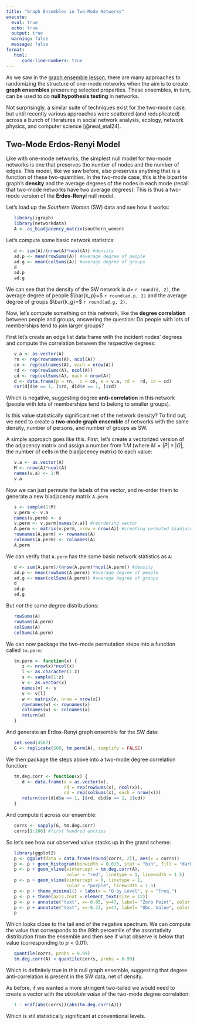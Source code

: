 ```yaml
---
title: "Graph Ensembles in Two-Mode Networks"
execute: 
  eval: true
  echo: true
  output: true
  warning: false
  message: false
format: 
   html:
      code-line-numbers: true
---
```


As we saw in the [graph ensemble lesson](swap.qmd), there are many approaches to randomizing the structure of one-mode networks when the aim is to create **graph ensembles** preserving selected properties. These ensembles, in turn, can be used to do **null hypothesis testing** in networks. 

Not surprisingly, a similar suite of techniques exist for the two-mode case, but until recently various approaches were scattered (and reduplicated) across a bunch of literatures in social network analysis, ecology, network physics, and  computer science [@neal_etal24]. 

## Two-Mode Erdos-Renyi Model

Like with one-mode networks, the simplest null model for two-mode networks is one that preserves the number of nodes and the number of edges. This model, like we saw before, also preserves anything that is a function of these two-quantities. In the two-mode case, this is the bipartite graph's **density** and the average degrees of the nodes in each mode (recall that two-mode networks have two average degrees). This is thus a two-mode version of the **Erdos-Renyi** null model. 

Let's load up the *Southern Women* (SW) data and see how it works:

```r
   library(igraph)
   library(networkdata)
   A <- as_biadjacency_matrix(southern_women)
```

Let's compute some basic network statistics:

```r
   d <- sum(A)/(nrow(A)*ncol(A)) #density
   ad.p <- mean(rowSums(A)) #average degree of people
   ad.g <- mean(colSums(A)) #average degree of groups
   d
   ad.p
   ad.g
```

We can see that the density of the SW network is $d=$ `r round(d, 2)`, the average degree of people $\bar{k_p}=$ `r round(ad.p, 2)` and the average degree of groups $\bar{k_g}=$ `r round(ad.g, 2)`.  

Now, let's compute something on this network, like the **degree correlation** between people and groups, answering  the question: Do people with lots of memberships tend to join larger groups?

First let's create an edge list data frame with the incident nodes' degrees and compute the correlation between the respective degrees:

```r
   v.a <- as.vector(A)
   rn <- rep(rownames(A), ncol(A))
   cn <- rep(colnames(A), each = nrow(A))
   rd <- rep(rowSums(A), ncol(A))
   cd <- rep(colSums(A), each = nrow(A))
   d <- data.frame(p = rn,  c = cn, e = v.a, rd =  rd, cd = cd)
   cor(d[d$e == 1, ]$rd, d[d$e == 1, ]$cd)
```

Which is negative, suggesting degree **anti-correlation** in this network (people with lots of memberships tend to belong to smaller groups). 

Is this value statistically significant net of the network density? To find out, we need to create a **two-mode graph ensemble** of networks with the same density, number of persons, and number of groups as SW. 

A simple approach goes like this. First, let's create a vectorized version of the adjacency matrix and assign a number from 1:$M$ (where $M = |P| \times |G|$, the number of cells in the biadjacency matrix) to each value:

```r
   v.a <- as.vector(A)
   M <- nrow(A)*ncol(A)
   names(v.a) <- 1:M
   v.a
```

Now we can just permute the labels of the vector, and  re-order them to generate a new biadjacency matrix `A.perm`

```r
   s <- sample(1:M)
   v.perm <- v.a
   names(v.perm) <- s
   v.perm <- v.perm[names(v.a)] #reordering vector
   A.perm <- matrix(v.perm, nrow = nrow(A)) #creating permuted biadjacency matrix
   rownames(A.perm) <- rownames(A)
   colnames(A.perm) <- colnames(A)
   A.perm
```

We can verify that `A.perm` has the same basic network statistics as `A`:

```r
   d <- sum(A.perm)/(nrow(A.perm)*ncol(A.perm)) #density
   ad.p <- mean(rowSums(A.perm)) #average degree of people
   ad.g <- mean(colSums(A.perm)) #average degree of groups
   d
   ad.p
   ad.g
```

But *not* the same degree distributions:

```r
   rowSums(A)
   rowSums(A.perm)
   colSums(A)
   colSums(A.perm)
```


We can now package the two-mode permutation steps into a function called `tm.perm`:

```r
   tm.perm <- function(x) {
      z <- nrow(x)*ncol(x)
      l <- as.character(1:z)
      s <- sample(1:z)
      v <- as.vector(x)
      names(v) <- s
      v <- v[l]
      w <- matrix(v, nrow = nrow(x))
      rownames(w) <- rownames(x)
      colnames(w) <- colnames(x)
      return(w)
   }
```

And generate an Erdos-Renyi graph ensemble for the SW data:

```r
   set.seed(4567)
   G <- replicate(500, tm.perm(A), simplify = FALSE)
```

We then package the steps above into a two-mode degree correlation function:

```r
   tm.deg.corr <- function(x) {
      d <- data.frame(e = as.vector(x), 
                      rd = rep(rowSums(x), ncol(x)), 
                      cd = rep(colSums(x), each = nrow(x)))
      return(cor(d[d$e == 1, ]$rd, d[d$e == 1, ]$cd))
   }
```

And compute it across our ensemble:

```r
   corrs <- sapply(G, tm.deg.corr)
   corrs[1:100] #first hundred entries
```

So let's see how our observed value stacks up in the grand scheme:

```r
   library(ggplot2)
   p <- ggplot(data = data.frame(round(corrs, 2)), aes(x = corrs))
   p <- p + geom_histogram(binwidth = 0.015, stat = "bin", fill = "darkblue")
   p <- p + geom_vline(xintercept = tm.deg.corr(A), 
                       color = "red", linetype = 1, linewidth = 1.5)
   p <- p + geom_vline(xintercept = 0, linetype = 1, 
                       color = "purple", linewidth = 1.5)
   p <- p + theme_minimal() + labs(x = "Q by Level", y = "Freq.")
   p <- p + theme(axis.text = element_text(size = 12))
   p <- p + annotate("text", x=-0.05, y=47, label= "Zero Point", color = "purple")
   p <- p + annotate("text", x=-0.23, y=47, label= "Obs. Value", color = "red")
   p
```

Which looks close to the tail end of the negative spectrum. We can compute the value that corresponds to the 99th percentile of the assortativity distribution from the ensemble and then see if what observe is below that value (corresponding to $p < 0.01$). 

```r
   quantile(corrs, probs = 0.99)
   tm.deg.corr(A) < quantile(corrs, probs = 0.99)
```

Which is definitely true in this null graph ensemble, suggesting that degree anti-correlation is present in the SW data, net of density. 

As before, if we wanted a more stringent two-tailed we would need to create a vector with the *absolute value* of the two-mode degree correlation: 

```r
   1 - ecdf(abs(corrs))(abs(tm.deg.corr(A)))
```

Which is stil statistically significant at conventional levels. 